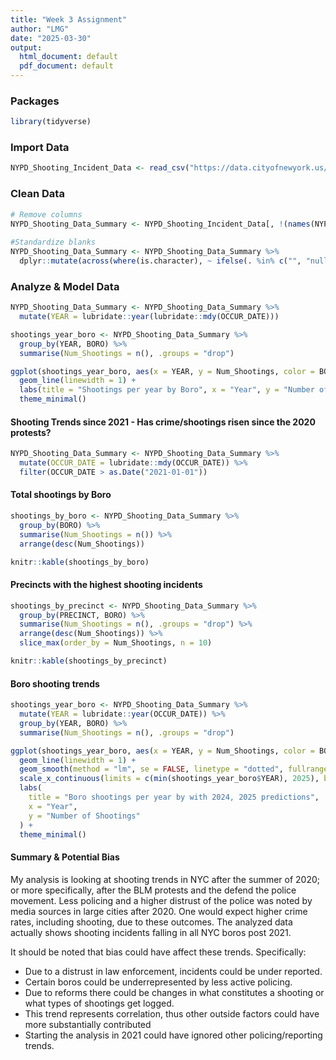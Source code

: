 ---
title: "Week 3 Assignment"
author: "LMG"
date: "2025-03-30"
output:
  html_document: default
  pdf_document: default
---

### Packages
```{r setup, message=FALSE}
library(tidyverse)
```

### Import Data
```{r} 
NYPD_Shooting_Incident_Data <- read_csv("https://data.cityofnewyork.us/api/views/833y-fsy8/rows.csv?accessType=DOWNLOAD",show_col_types = FALSE)
```

### Clean Data
```{r}
# Remove columns
NYPD_Shooting_Data_Summary <- NYPD_Shooting_Incident_Data[, !(names(NYPD_Shooting_Incident_Data) %in% c("INCIDENT_KEY","OCCUR_TIME","JURISDICTION_CODE","X_COORD_CD","Y_COORD_CD","Latitude","Longitude","Lon_Lat"))]
     
#Standardize blanks
NYPD_Shooting_Data_Summary <- NYPD_Shooting_Data_Summary %>%
  dplyr::mutate(across(where(is.character), ~ ifelse(. %in% c("", "null", "UNKNOWN"), "UNK", .)))
```

### Analyze & Model Data
```{r}
NYPD_Shooting_Data_Summary <- NYPD_Shooting_Data_Summary %>%
  mutate(YEAR = lubridate::year(lubridate::mdy(OCCUR_DATE)))

shootings_year_boro <- NYPD_Shooting_Data_Summary %>%
  group_by(YEAR, BORO) %>%
  summarise(Num_Shootings = n(), .groups = "drop")

ggplot(shootings_year_boro, aes(x = YEAR, y = Num_Shootings, color = BORO)) +
  geom_line(linewidth = 1) +
  labs(title = "Shootings per year by Boro", x = "Year", y = "Number of Shootings") +
  theme_minimal()
```

#### Shooting Trends since 2021 - Has crime/shootings risen since the 2020 protests?
```{r}
NYPD_Shooting_Data_Summary <- NYPD_Shooting_Data_Summary %>%
  mutate(OCCUR_DATE = lubridate::mdy(OCCUR_DATE)) %>%
  filter(OCCUR_DATE > as.Date("2021-01-01"))
```

#### Total shootings by Boro
```{r}
shootings_by_boro <- NYPD_Shooting_Data_Summary %>%
  group_by(BORO) %>%
  summarise(Num_Shootings = n()) %>%
  arrange(desc(Num_Shootings))

knitr::kable(shootings_by_boro)
```

#### Precincts with the highest shooting incidents
```{r}
shootings_by_precinct <- NYPD_Shooting_Data_Summary %>%
  group_by(PRECINCT, BORO) %>%
  summarise(Num_Shootings = n(), .groups = "drop") %>%
  arrange(desc(Num_Shootings)) %>%
  slice_max(order_by = Num_Shootings, n = 10)

knitr::kable(shootings_by_precinct)
```

#### Boro shooting trends
```{r trend-line, message=FALSE}
shootings_year_boro <- NYPD_Shooting_Data_Summary %>%
  mutate(YEAR = lubridate::year(OCCUR_DATE)) %>%
  group_by(YEAR, BORO) %>%
  summarise(Num_Shootings = n(), .groups = "drop")

ggplot(shootings_year_boro, aes(x = YEAR, y = Num_Shootings, color = BORO)) +
  geom_line(linewidth = 1) +
  geom_smooth(method = "lm", se = FALSE, linetype = "dotted", fullrange = TRUE) +
  scale_x_continuous(limits = c(min(shootings_year_boro$YEAR), 2025), breaks = seq(2021, 2025, 1)) +
  labs(
    title = "Boro shootings per year by with 2024, 2025 predictions",
    x = "Year",
    y = "Number of Shootings"
  ) +
  theme_minimal()
```

#### Summary & Potential Bias
My analysis is looking at shooting trends in NYC after the summer of 2020; or more specifically, after the BLM protests and the defend the police movement. Less policing and a higher distrust of the police was noted by media sources in large cities after 2020. One would expect higher crime rates, including shooting, due to these outcomes. The analyzed data actually shows shooting incidents falling in all NYC boros post 2021.

It should be noted that bias could have affect these trends. Specifically:

- Due to a distrust in law enforcement, incidents could be under reported.
- Certain boros could be underrepresented by less active policing.
- Due to reforms there could be changes in what constitutes a shooting or what types of shootings get logged. 
- This trend represents correlation, thus other outside factors could have more substantially contributed
- Starting the analysis in 2021 could have ignored other policing/reporting trends. 






